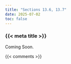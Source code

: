 ```yaml
---
title: "Sections 13.6, 13.7"
date: 2025-07-02
toc: false
---
```


### {{< meta title >}}

Coming Soon.


{{< comments >}}
